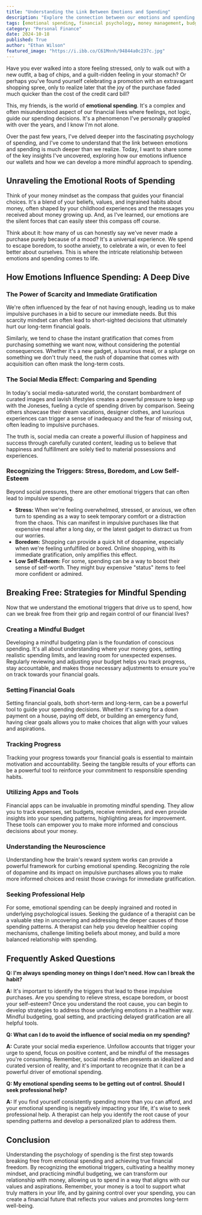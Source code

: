 ```yaml
---
title: "Understanding the Link Between Emotions and Spending"
description: "Explore the connection between our emotions and spending habits. Learn how stress, boredom, and social pressure can influence our financial decisions and discover practical strategies to break free from emotional spending and achieve financial well-being."
tags: [emotional spending, financial psychology, money management, budgeting, financial freedom, spending habits, personal finance, financial goals, mindful spending, consumer psychology]
category: "Personal Finance"
date: 2024-10-18
published: True
author: "Ethan Wilson"
featured_image: "https://i.ibb.co/C61Mnnh/94844a0c237c.jpg"
---
```



Have you ever walked into a store feeling stressed, only to walk out with a new outfit, a bag of chips, and a guilt-ridden feeling in your stomach? Or perhaps you've found yourself celebrating a promotion with an extravagant shopping spree, only to realize later that the joy of the purchase faded much quicker than the cost of the credit card bill?

This, my friends, is the world of **emotional spending**.  It's a complex and often misunderstood aspect of our financial lives where feelings, not logic, guide our spending decisions.  It's a phenomenon I've personally grappled with over the years, and I know I'm not alone. 

Over the past few years, I've delved deeper into the fascinating psychology of spending, and I've come to understand that the link between emotions and spending is much deeper than we realize. Today, I want to share some of the key insights I've uncovered, exploring how our emotions influence our wallets and how we can develop a more mindful approach to spending. 

## Unraveling the Emotional Roots of Spending

Think of your money mindset as the compass that guides your financial choices. It's a blend of your beliefs, values, and ingrained habits about money, often shaped by your childhood experiences and the messages you received about money growing up.  And, as I've learned, our emotions are the silent forces that can easily steer this compass off course.

Think about it: how many of us can honestly say we've never made a purchase purely because of a mood? It's a universal experience. We spend to escape boredom, to soothe anxiety, to celebrate a win, or even to feel better about ourselves. This is where the intricate relationship between emotions and spending comes to life.

##  How Emotions Influence Spending: A Deep Dive

### The Power of Scarcity and Immediate Gratification

We're often influenced by the fear of not having enough, leading us to make impulsive purchases in a bid to secure our immediate needs.  But this scarcity mindset can often lead to short-sighted decisions that ultimately hurt our long-term financial goals.

Similarly, we tend to chase the instant gratification that comes from purchasing something we want now, without considering the potential consequences.  Whether it's a new gadget, a luxurious meal, or a splurge on something we don't truly need, the rush of dopamine that comes with acquisition can often mask the long-term costs. 

### The Social Media Effect: Comparing and Spending

In today's social media-saturated world, the constant bombardment of curated images and lavish lifestyles creates a powerful pressure to keep up with the Joneses, fueling a cycle of spending driven by comparison. Seeing others showcase their dream vacations, designer clothes, and luxurious experiences can trigger a sense of inadequacy and the fear of missing out, often leading to impulsive purchases. 

The truth is, social media can create a powerful illusion of happiness and success through carefully curated content, leading us to believe that happiness and fulfillment are solely tied to material possessions and experiences. 

###  Recognizing the Triggers: Stress, Boredom, and Low Self-Esteem

Beyond social pressures, there are other emotional triggers that can often lead to impulsive spending. 

* **Stress:** When we're feeling overwhelmed, stressed, or anxious, we often turn to spending as a way to seek temporary comfort or a distraction from the chaos.  This can manifest in impulsive purchases like that expensive meal after a long day, or the latest gadget to distract us from our worries. 
* **Boredom:** Shopping can provide a quick hit of dopamine, especially when we're feeling unfulfilled or bored.  Online shopping, with its immediate gratification, only amplifies this effect.
* **Low Self-Esteem:**  For some, spending can be a way to boost their sense of self-worth.  They might buy expensive "status" items to feel more confident or admired.

## Breaking Free: Strategies for Mindful Spending

Now that we understand the emotional triggers that drive us to spend, how can we break free from their grip and regain control of our financial lives?

### Creating a Mindful Budget

Developing a mindful budgeting plan is the foundation of conscious spending. It's all about understanding where your money goes, setting realistic spending limits, and leaving room for unexpected expenses.  Regularly reviewing and adjusting your budget helps you track progress, stay accountable, and makes those necessary adjustments to ensure you're on track towards your financial goals. 

### Setting Financial Goals

Setting financial goals, both short-term and long-term, can be a powerful tool to guide your spending decisions.  Whether it's saving for a down payment on a house, paying off debt, or building an emergency fund, having clear goals allows you to make choices that align with your values and aspirations. 

### Tracking Progress

Tracking your progress towards your financial goals is essential to maintain motivation and accountability. Seeing the tangible results of your efforts can be a powerful tool to reinforce your commitment to responsible spending habits.

### Utilizing Apps and Tools

Financial apps can be invaluable in promoting mindful spending.  They allow you to track expenses, set budgets, receive reminders, and even provide insights into your spending patterns, highlighting areas for improvement. These tools can empower you to make more informed and conscious decisions about your money.

### Understanding the Neuroscience

Understanding how the brain's reward system works can provide a powerful framework for curbing emotional spending. Recognizing the role of dopamine and its impact on impulsive purchases allows you to make more informed choices and resist those cravings for immediate gratification. 

### Seeking Professional Help

For some, emotional spending can be deeply ingrained and rooted in underlying psychological issues.  Seeking the guidance of a therapist can be a valuable step in uncovering and addressing the deeper causes of those spending patterns.  A therapist can help you develop healthier coping mechanisms, challenge limiting beliefs about money, and build a more balanced relationship with spending.

## Frequently Asked Questions

**Q:  I'm always spending money on things I don't need. How can I break the habit?**

**A:**  It's important to identify the triggers that lead to these impulsive purchases. Are you spending to relieve stress, escape boredom, or boost your self-esteem?  Once you understand the root cause, you can begin to develop strategies to address those underlying emotions in a healthier way.  Mindful budgeting, goal setting, and practicing delayed gratification are all helpful tools. 

**Q:  What can I do to avoid the influence of social media on my spending?**

**A:**  Curate your social media experience.  Unfollow accounts that trigger your urge to spend, focus on positive content, and be mindful of the messages you're consuming.  Remember, social media often presents an idealized and curated version of reality, and it's important to recognize that it can be a powerful driver of emotional spending.

**Q:  My emotional spending seems to be getting out of control.  Should I seek professional help?**

**A:**  If you find yourself consistently spending more than you can afford, and your emotional spending is negatively impacting your life, it's wise to seek professional help.  A therapist can help you identify the root cause of your spending patterns and develop a personalized plan to address them.

## Conclusion

Understanding the psychology of spending is the first step towards breaking free from emotional spending and achieving true financial freedom.  By recognizing the emotional triggers, cultivating a healthy money mindset, and practicing mindful budgeting, we can transform our relationship with money, allowing us to spend in a way that aligns with our values and aspirations.  Remember, your money is a tool to support what truly matters in your life, and by gaining control over your spending, you can create a financial future that reflects your values and promotes long-term well-being. 